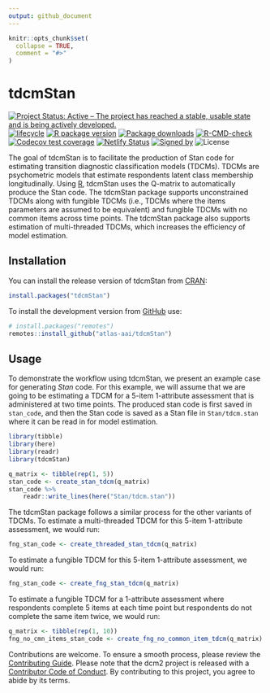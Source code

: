 ```yaml
---
output: github_document
---
```


<!-- README.md is generated from README.Rmd. Please edit that file -->

```r
knitr::opts_chunk$set(
  collapse = TRUE,
  comment = "#>"
)
```

# tdcmStan

<!-- badges: start -->
[![Project Status: Active – The project has reached a stable, usable
state and is being actively
developed.](https://www.repostatus.org/badges/latest/active.svg)](https://www.repostatus.org/#active)
[![lifecycle](https://img.shields.io/badge/lifecycle-stable-brightgreen.svg)](https://lifecycle.r-lib.org/articles/stages.html)
[![R package version](https://www.r-pkg.org/badges/version/tdcmStan)](https://cran.r-project.org/package=tdcmStan)
[![Package downloads](https://cranlogs.r-pkg.org/badges/grand-total/tdcmStan)](https://cran.r-project.org/package=tdcmStan)
[![R-CMD-check](https://github.com/atlas-aai/tdcmStan/workflows/R-CMD-check/badge.svg)](https://github.com/atlas-aai/tdcmStan/actions)</br>
[![Codecov test coverage](https://codecov.io/gh/atlas-aai/tdcmStan/branch/main/graph/badge.svg)](https://app.codecov.io/gh/atlas-aai/tdcmStan?branch=main)
[![Netlify Status](https://api.netlify.com/api/v1/badges/b82caf01-0611-4f8b-bbca-5b89b5a80791/deploy-status)](https://app.netlify.com/sites/tdcmStan/deploys)
[![Signed by](https://img.shields.io/badge/Keybase-Verified-brightgreen.svg)](https://keybase.io/jeffreychoover)
![License](https://img.shields.io/badge/License-GPL_v3-blue.svg)
<!-- badges: end -->

The goal of tdcmStan is to facilitate the production of Stan code for estimating transition diagnostic classification models (TDCMs).
TDCMs are psychometric models that estimate respondents latent class membership longitudinally.
Using [R](https://www.r-project.org/), tdcmStan uses the Q-matrix to automatically produce the Stan code.
The tdcmStan package supports unconstrained TDCMs along with fungible TDCMs (i.e., TDCMs where the items parameters are assumed to be equivalent) and fungible TDCMs with no common items across time points.
The tdcmStan package also supports estimation of multi-threaded TDCMs, which increases the efficiency of model estimation.

## Installation

You can install the release version of tdcmStan from [CRAN](https://cran.r-project.org/):

```r
install.packages("tdcmStan")
```

To install the development version from [GitHub](https://github.com/) use:

``` r
# install.packages("remotes")
remotes::install_github("atlas-aai/tdcmStan")
```

## Usage

To demonstrate the workflow using tdcmStan, we present an example case for generating *Stan* code.
For this example, we will assume that we are going to be estimating a TDCM for a 5-item 1-attribute assessment that is administered at two time points.
The produced stan code is first saved in `stan_code`, and then the Stan code is saved as a Stan file in `Stan/tdcm.stan` where it can be read in for model estimation. 

```r
library(tibble)
library(here)
library(readr)
library(tdcmStan)

q_matrix <- tibble(rep(1, 5))
stan_code <- create_stan_tdcm(q_matrix)
stan_code %>%
    readr::write_lines(here("Stan/tdcm.stan"))
```

The tdcmStan package follows a similar process for the other variants of TDCMs.
To estimate a multi-threaded TDCM for this 5-item 1-attribute assessment, we would run:

```r
fng_stan_code <- create_threaded_stan_tdcm(q_matrix)
```

To estimate a fungible TDCM for this 5-item 1-attribute assessment, we would run:

```r
fng_stan_code <- create_fng_stan_tdcm(q_matrix)
```

To estimate a fungible TDCM for a 1-attribute assessment where respondents complete 5 items at each time point but respondents do not complete the same item twice, we would run:

```r
q_matrix <- tibble(rep(1, 10))
fng_no_cmn_items_stan_code <- create_fng_no_common_item_tdcm(q_matrix)
```

Contributions are welcome.
To ensure a smooth process, please review the [Contributing Guide](https://dcm2.info/dev/CONTRIBUTING.html).
Please note that the dcm2 project is released with a [Contributor Code of Conduct](https://dcm2.info/CODE_OF_CONDUCT.html).
By contributing to this project, you agree to abide by its terms.

